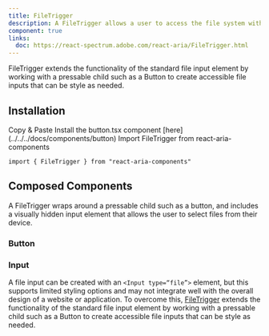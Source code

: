 ```yaml
---
title: FileTrigger
description: A FileTrigger allows a user to access the file system with any pressable React Aria or React Spectrum component, or custom components built with usePress.
component: true
links:
  doc: https://react-spectrum.adobe.com/react-aria/FileTrigger.html
---
```


FileTrigger extends the functionality of the standard file input element by working with a pressable child such as a Button to create accessible file inputs that can be style as needed.

<ComponentPreview name="file-trigger-button-demo" />

## Installation

<Tabs defaultValue="manual">

<TabsList>
  <TabsTrigger value="manual">Copy & Paste</TabsTrigger>
</TabsList>

<TabsContent value="manual">

<Steps>

<Step>
  Install the button.tsx component [here](../../../docs/components/button)
</Step>

<Step>
  Import FileTrigger from react-aria-components

```tsx
import { FileTrigger } from "react-aria-components"
```

</Step>

</Steps>

</TabsContent>

</Tabs>

## Composed Components

A FileTrigger wraps around a pressable child such as a button, and includes a visually hidden input element that allows the user to select files from their device.

<ComponentCards>
  <ComponentCard component="button" />
</ComponentCards>

### Button

<ComponentPreview name="file-trigger-button-demo" />

### Input

A file input can be created with an `<Input type=“file”>` element, but this supports limited styling options and may not integrate well with the overall design of a website or application.
To overcome this, [FileTrigger](../../../docs/components/file-trigger) extends the functionality of the standard file input element by working with a pressable child such as a Button to create accessible file inputs that can be style as needed.

<ComponentPreview
  name="file-trigger-input-file"
  className="[&_input]:max-w-xs"
/>
